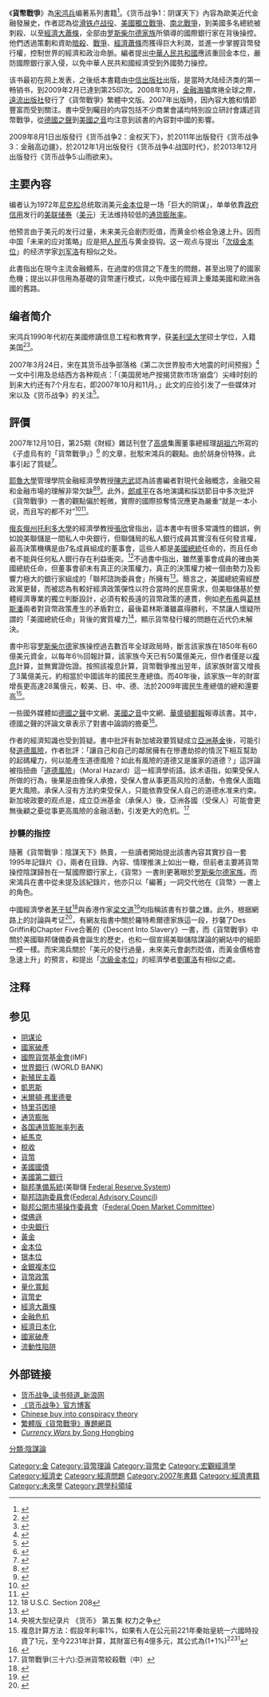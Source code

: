 {{NPOV|time=2010-04-23}}
{{NoteTA
|G1=PresidentsUS
|1=zh-hans:罗斯柴尔德家族;zh-hk:羅富齊家族;zh-tw:羅特希爾德家族;
|2=zh-hans:罗斯柴尔德;zh-hk:羅富齊;zh-tw:羅特希爾德;
}}
{{Infobox Book 
|書名      = 货币战争
|圖像      =
|圖像說明  = 台湾版封面
|作者      = [[宋鸿兵|宋鸿兵]]
|原名      = 
|譯者      = 
|插圖      = 
|封面設計  = 
|出版地    = 
|語言      = 中文简体
|系列      = 
|題材      = 
|類型      = 经济学
|出版者    = 中信出版社
|出版日期  = 2007-6-1
|中文版    = 
|媒介      = 
|頁數      = 278
|開本      = 16
|isbn      = 9787508608686
|oclc      =  <!-- OCLC -->
|杜威十進制圖書分類法= 
|美國國會圖書館圖書分類法= 
|上一部作品= 
|下一部作品= 
|引用      = 
|被引用    = 
}}

《'''貨幣戰爭'''》為[[宋鸿兵|宋鸿兵]]编著系列書籍<ref>{{cite web|url=http://book.sina.com.cn/news/c/2009-07-25/1448258591.shtml|title=宋鸿兵简介|date=July 25, 2009|work=新浪|accessdate=2020-06-25|archive-date=2011-07-26|archive-url=https://web.archive.org/web/20110726164332/http://book.sina.com.cn/news/c/2009-07-25/1448258591.shtml|dead-url=no}}</ref>。《货币战争1：阴谋天下》內容為歐美近代金融發展史，作者認為從[[滑铁卢战役|滑铁卢战役]]、[[美國獨立戰爭|美國獨立戰爭]]、[[南北戰爭|南北戰爭]]，到美國多名總統被刺殺、以至[[經濟大蕭條|經濟大蕭條]]，全部由[[罗斯柴尔德家族|罗斯柴尔德家族]]所領導的國際銀行家在背後操控。他們透過策劃和資助[[暗殺|暗殺]]、[[戰爭|戰爭]]、[[經濟蕭條|經濟蕭條]]而獲得巨大利潤，並進一步掌握貨幣發行權，控制世界的經濟和政治命脈。編者提出[[中華人民共和國|中華人民共和國]]應該重回金本位，嚴防國際銀行家入侵，以免中華人民共和國經濟受到外國勢力操控。

该书最初在网上发表，之後纸本書籍由[[中信出版社|中信出版社]]出版，是當時大陆经济类的第一畅销书，到2009年2月已達到第25印次。2008年10月，[[金融海嘯|金融海嘯]]席捲全球之際，[[遠流出版社|遠流出版社]]發行了《貨幣戰爭》繁體中文版。2007年出版時，因內容大膽和情節豐富而受到關注。書中受到矚目的内容包括不少商業會議均特別設立研討會講述貨幣戰爭，從[[德國之聲|德國之聲]]到[[美國之音|美國之音]]均注意到該書的內容對中國的影響。

2009年8月1日出版發行《货币战争2：金权天下》，於2011年出版發行《货币战争3：金融高边疆》，於2012年1月出版發行《货币战争4:战国时代》，於2013年12月出版發行《货币战争5:山雨欲来》。

==主要內容==
编者认为1972年[[尼克松|尼克松]]总统取消美元[[金本位|金本位]]是一场「巨大的阴谋」，单单依靠[[政府信用|政府信用]]发行的[[美联储券|美联储券]]（[[美元|美元]]）无法维持较低的[[通货膨胀率|通货膨胀率]]。

他预言由于美元的发行过量，未来美元会剧烈贬值，而黄金价格会急速上升。因而中国「未来的应对策略」应是把[[人民币|人民币]]与黄金掛钩。这一观点与提出「[[次级金本位|次级金本位]]」的经济学家[[刘军洛|刘军洛]]有相似之处。

此書指出在現今主流金融體系，在過度的信貸之下產生的問題，甚至出現了的國家危機；提出以非信用為基礎的貨幣運行模式，以免中國在經濟上重踏美國和歐洲各國的舊路。

==编者简介==
宋鸿兵1990年代初在美國修讀信息工程和教育学，获[[美利坚大学|美利坚大学]]硕士学位，入籍美国<ref>{{cite web|url=http://manage.org.cn/Article/200908/67008.html|title=对宋鸿兵成功原因的思考|publisher=manage.org.cn|accessdate=2013年2月24日|date=2009-08-05|archive-date=2010-06-26|archive-url=https://web.archive.org/web/20100626075342/http://manage.org.cn/Article/200908/67008.html|dead-url=yes}}</ref><ref>{{cite web|url=http://book.sina.com.cn/news/c/2009-07-28/1718258702.shtml|title=宋鸿兵《货币战争2》首发 民族主义遭质疑|publisher=sina|accessdate=2013年4月1日|date=2009-07-28|archive-date=2019-06-05|archive-url=https://web.archive.org/web/20190605195850/http://book.sina.com.cn/news/c/2009-07-28/1718258702.shtml|dead-url=no}}</ref>。

2007年3月24日，宋在其货币战争部落格《第二次世界股市大地震的时间预报》<ref>{{cite web|url=http://currencywar.blog.hexun.com/8400771_d.html|title=第二次世界股市大地震的时间预报|access-date=2008-03-07|archive-date=2015-02-03|archive-url=https://web.archive.org/web/20150203010355/http://currencywar.blog.hexun.com/8400771_d.html|dead-url=no}}</ref> 一文中引用及总结西方各种观点：「（美国房地产按揭贷款市场‘崩盘’）尖峰时刻的到来大约还有7个月左右，即2007年10月和11月。」此文的应验引发了一些媒体对宋以及《货币战争》的关注<ref>{{cite web|url=http://cache.tianya.cn/publicforum/content/develop/1/144766.shtml|title=宋鸿兵：次级债危机可能是骗局|deadurl=yes|archiveurl=https://web.archive.org/web/20080327085703/http://cache.tianya.cn/publicforum/content/develop/1/144766.shtml|archivedate=2008-03-27|access-date=2008-05-13}}</ref>。

==評價==
2007年12月10日，第25期《財經》雜誌刊登了[[高盛|高盛]]集團董事總經理[[胡祖六|胡祖六]]所寫的《子虛烏有的「貨幣戰爭」》<ref>{{cite web|url=http://news.ifeng.com/opinion/point/200712/1204_2449_335888.shtml|title=子虛烏有的「貨幣戰爭」|publisher=《財經》網絡版|accessdate=2008年12月31日|archive-date=2012年3月15日|archive-url=https://web.archive.org/web/20120315131006/http://news.ifeng.com/opinion/point/200712/1204_2449_335888.shtml|dead-url=no}}</ref> 的文章，批駁宋鴻兵的觀點。由於胡身份特殊，此事引起了質疑<ref>{{cite web|url=http://money.163.com/07/1221/07/407HUH1O00252BUU.html|title=胡祖六批炮轟《貨幣戰爭》觀點 特殊身份受質疑|publisher=南方都市報|accessdate=2008年5月10日|archive-date=2013年5月22日|archive-url=https://web.archive.org/web/20130522204254/http://money.163.com/07/1221/07/407HUH1O00252BUU.html|dead-url=no}}</ref>。

[[耶魯大學|耶魯大學]]管理學院金融經濟學教授[[陳志武|陳志武]]認為該書編者對現代金融概念，金融交易和金融市場的理解非常欠缺<ref>{{cite web|url=http://www.china.com.cn/book/txt/2009-08/25/content_18394302.htm|title=陈志武：耶鲁教授反驳金融阴谋论|access-date=2014-08-27|archive-date=2016-03-05|archive-url=https://web.archive.org/web/20160305021835/http://www.china.com.cn/book/txt/2009-08/25/content_18394302.htm|dead-url=no}}</ref><ref>{{cite web|url=http://book.sina.com.cn/news/c/2009-08-10/1503259152.shtml|title=陈志武：《货币战争》开错了药方|access-date=2014-08-27|archive-date=2019-06-09|archive-url=https://web.archive.org/web/20190609190842/http://book.sina.com.cn/news/c/2009-08-10/1503259152.shtml|dead-url=no}}</ref>。此外，[[郎咸平|郎咸平]]在各地演講和採訪節目中多次批評《貨幣戰爭》一書的觀點偏於輕微，實際的國際掠奪情況應更為嚴重“就是一本小说，而且写的都不对”<ref>{{cite web|url=http://hzdaily.hangzhou.com.cn/dszb/html/2009-01/22/content_593500.htm|title=郎咸平談書《貨幣戰爭》要和《還珠格格》一起看|access-date=2009-01-26|archive-date=2018-05-17|archive-url=https://web.archive.org/web/20180517152956/http://hzdaily.hangzhou.com.cn/dszb/html/2009-01/22/content_593500.htm|dead-url=no}}</ref><ref>{{cite web
|url=http://finance.ifeng.com/news/hgjj/200806/0626_2201_618029_3.shtml
|title=郎咸平：中國面臨前所未有的金融與產業戰爭
|access-date=2009-01-26
|archive-date=2016-08-16
|archive-url=https://web.archive.org/web/20160816153737/http://finance.ifeng.com/news/hgjj/200806/0626_2201_618029_3.shtml
|dead-url=no
}}</ref>。

[[俄亥俄州托利多大學|俄亥俄州托利多大學]]的經濟學教授[[張欣|張欣]]曾指出，這本書中有很多常識性的錯誤，例如說美聯儲是一間私人中央銀行，但聯儲局的私人銀行成員其實沒有任何發言權，最高決策機構是由7名成員組成的董事會，這些人都是[[美國總統|美國總統]]任命的，而且任命者不能與任何私人銀行存在利益衝突。<ref> 18 U.S.C. Section 208 </ref>不過書中指出，雖然董事會成員的確由美國總統任命，但董事會卻未有真正的決策權力，真正的決策權力被一個由勢力及影響力極大的銀行家組成的「聯邦諮詢委員會」所擁有<ref>{{cite news |url=http://www.voanews.com/chinese/w2007-10-04-voa2.cfm |title=美學者質疑中國暢銷書《貨幣戰爭》 |website=[[VOA|VOA]] |language=zh |date=2007年10月4日 |accessdate=2007-10-13 |archive-date=2007-10-17 |archive-url=https://web.archive.org/web/20071017021424/http://www.voanews.com/chinese/w2007-10-04-voa2.cfm |dead-url=no }}</ref>。簡言之，美國總統需經歷政黨更替，而被認為有較好經濟政策彈性以符合當時的民意需求，但美聯儲基於整體經濟專業的獨立判斷設計，必須有較長遠的貨幣政策的連貫，例如[[老布希|老布希]]與[[葛林斯潘|葛林斯潘]]兩者對貨幣政策產生的矛盾對立，最後葛林斯潘雖贏得勝利，不禁讓人懷疑所謂的「美國總統任命」背後的實質權力<ref>央視大型纪录片 《货币》 第五集 权力之争</ref>，顯示貨幣發行權的問題在近代仍未解決。

書中形容[[罗斯柴尔德|罗斯柴尔德]]家族操控過去數百年全球政局時，斷言該家族在1850年有60億美元資金，以每年6％回報計算，該家族今天已有50萬億美元，但作者僅是以[[複息|複息]]計算，並無實證佐證。按照該複息計算，貨幣戰爭推出翌年，該家族財富又增長了3萬億美元，約相當於中國該年的國民生產總值。而40年後，該家族一年的財富增長更高達28萬億元，較美、日、中、德、法於2009年國民生產總值的總和還要高<ref>複息計算方法：假設年利率1%，如果有人在公元前221年秦始皇統一六國時投資了1元，至今2231年計算，其財富已有4億多元，其公式為(1+1%)<sup>2231</sup></ref>。

一些國外媒體如[[德國之聲|德國之聲]]中文網、[[美國之音|美國之音]]中文網、[[華盛頓郵報|華盛頓郵報]]報導該書。其中，德國之聲的評論文章表示了對書中論調的擔憂<ref>{{cite web|url=http://www.dw-world.de/dw/article/0,2144,2801867,00.html|title=「貨幣戰爭」忽悠中的擔憂|website=[[德國之聲|德國之聲]]|access-date=2008-05-28|archive-date=2010-02-04|archive-url=https://web.archive.org/web/20100204000111/http://www.dw-world.de/dw/article/0,2144,2801867,00.html|dead-url=no}}</ref>。

作者的經濟知識也受到質疑。書中批評有新加坡政要質疑成立[[亞洲基金|亞洲基金]]後，可能引發[[道德風險|道德風險]]，作者批評：「讓自己和自己的鄰居擁有在慘遭劫掠的情況下相互幫助的起碼權力，何以能產生道德風險？如此有風險的道德又是誰家的道德？」這評論被指扭曲「[[道德風險|道德風險]]」（Moral Hazard）這一經濟學術語。該术语指，如果受保人所做的行為，後果是由擔保人承擔，受保人會从事更高风险的活動，令擔保人面臨更大風險。承保人沒有方法約束受保人，只能依靠受保人自己的道德水准来约束。新加坡政要的观点是，成立亞洲基金（承保人）後，亞洲各國（受保人）可能會更無後顧之憂從事更高風險的金融活動，引发更大的危机。<ref>貨幣戰爭(三十六):亞洲貨幣絞殺戰（中）</ref>

=== 抄襲的指控 ===
隨著《貨幣戰爭：陰謀天下》熱賣，一些讀者開始提出該書內容其實抄自一套1995年記錄片《{{link-en|金錢主人|The Money Masters}}》，兩者在目錄、內容、情理推演上如出一轍，但前者主要將貨幣操控陰謀歸咎在一幫國際銀行家上，《貨幣》一書則更著眼於[[罗斯柴尔德家族|罗斯柴尔德家族]]。而宋鴻兵在書中從未提及該紀錄片，他亦只以「編著」一詞交代他在《貨幣》一書上的角色。

中國經濟學者[[茅于轼|茅于轼]]<ref>{{Cite web |url=http://www.ampoc.org/Info/Article1476.html |title=茅于轼认定宋鸿兵脑残抄袭《货币战争》-中国反垄断网 |access-date=2014-08-25 |archive-url=https://web.archive.org/web/20150402112233/http://www.ampoc.org/Info/Article1476.html |archive-date=2015-04-02 |dead-url=yes }}</ref>與香港作家[[梁文道|梁文道]]<ref>{{Cite web |url=http://lz.book.sohu.com/chapter-689462.html |title=《货币战争》 从抄袭看我们对无知的恐惧（1）-我读-搜狐读书-挖掘更好看的阅读-搜狐 |access-date=2014-08-25 |archive-date=2015-04-02 |archive-url=https://web.archive.org/web/20150402123238/http://lz.book.sohu.com/chapter-689462.html |dead-url=no }}</ref>均指稱該書有抄襲之嫌。此外，根据網路上的討論與考证<ref>{{Cite web |url=http://www.infzm.com/content/5394 |title=南方周末 - 用宋鸿兵的方式还原宋鸿兵 |access-date=2014-08-25 |archive-date=2019-06-02 |archive-url=https://web.archive.org/web/20190602104833/http://www.infzm.com/content/5394 |dead-url=no }}</ref>，有網友指書中關於羅特希爾德家族這一段，抄襲了Des Griffin和Chapter Five合著的《Descent Into Slavery》一書，而《貨幣戰爭》中關於美國聯邦儲備委員會誕生的歷史，也和一個宣揚美聯儲陰謀論的網站中的細節一模一樣。而宋鴻兵關於「美元的發行過量，未來美元會劇烈貶值，而黃金價格會急速上升」的預言，和提出「[[次級金本位|次級金本位]]」的經濟學者[[劉軍洛|劉軍洛]]有相似之處。

==注释==
{{Reflist|2}}

== 参见 ==
{{div col|4}}
*[[阴谋论|阴谋论]]
*[[國家破產|國家破產]]
*[[國際貨幣基金會|國際貨幣基金會]](IMF)
*[[世界銀行|世界銀行]] (WORLD BANK)
*[[新殖民主義|新殖民主義]]
*[[凱恩斯|凱恩斯]]
*[[米爾頓·弗里德曼|米爾頓·弗里德曼]]
*[[特里芬困境|特里芬困境]]
*[[通货膨胀|通货膨胀]]
*[[各国通货膨胀率列表|各国通货膨胀率列表]]
*[[紙馬克|紙馬克]]
*[[稅收|稅收]]
*[[貨幣|貨幣]]
*[[美國國債|美國國債]]
*[[美國第二銀行|美國第二銀行]]
*[[聯邦準備系統|聯邦準備系統]](美聯儲 [http://en.wikipedia.org/wiki/Federal_Reserve_System Federal Reserve System]{{Wayback|url=http://en.wikipedia.org/wiki/Federal_Reserve_System |date=20210507135933 }})
*[[聯邦諮詢委員會|聯邦諮詢委員會]]([http://en.wikipedia.org/wiki/Federal_Advisory_Council Federal Advisory Council]{{Wayback|url=http://en.wikipedia.org/wiki/Federal_Advisory_Council |date=20201112034903 }})
*[[聯邦公開市場操作委員會|聯邦公開市場操作委員會]]（[http://en.wikipedia.org/wiki/Federal_Open_Market_Committee Federal Open Market Committee]{{Wayback|url=http://en.wikipedia.org/wiki/Federal_Open_Market_Committee |date=20210502010009 }}）
*[[傑佛遜|傑佛遜]]
*[[中央銀行|中央銀行]]
*[[黃金|黃金]]
*[[金本位|金本位]]
*[[银本位|银本位]]
*[[金銀複本位|金銀複本位]]
*[[貨幣政策|貨幣政策]]
*[[量化寬鬆|量化寬鬆]]
*[[貨幣史|貨幣史]]
*[[經濟大蕭條|經濟大蕭條]]
*[[金融危机|金融危机]]
*[[經濟日本化|經濟日本化]]
*[[國家破產|國家破產]]
*[[流動性陷阱|流動性陷阱]]
{{div col end}}

==外部链接==
*[http://book.sina.com.cn/nzt/live/fin/hbzz/index.shtml 货币战争_读书频道_新浪网]{{Wayback|url=http://book.sina.com.cn/nzt/live/fin/hbzz/index.shtml |date=20150203094812 }}
*[https://web.archive.org/web/20070111155333/http://currencywar.blog.hexun.com/ 《货币战争》官方博客]
*[http://www.redicecreations.com/article.php?id=1907 Chinese buy into conspiracy theory]{{Wayback|url=http://www.redicecreations.com/article.php?id=1907 |date=20160127151144 }}
*[http://www.ylib.com/hotsale/Money_War/index.htm 繁體版《貨幣戰爭》專題網頁]{{Wayback|url=http://www.ylib.com/hotsale/Money_War/index.htm |date=20110824072101 }}
*[http://sangecon.wordpress.com/2009/10/15/currency-wars-by-song-hongbing/ ''Currency Wars'' by Song Hongbing]{{Wayback|url=http://sangecon.wordpress.com/2009/10/15/currency-wars-by-song-hongbing/ |date=20160418214256 }}

[[Category:金|Category:金]]
[[Category:貨幣理論|Category:貨幣理論]]
[[Category:貨幣史|Category:貨幣史]]
[[Category:宏觀經濟學|Category:宏觀經濟學]]
[[Category:經濟史|Category:經濟史]]
[[Category:經濟問題|Category:經濟問題]]
[[Category:2007年書籍|Category:2007年書籍]]
[[Category:經濟書籍|Category:經濟書籍]]
[[Category:未來學|Category:未來學]]
[[Category:跨學科領域|Category:跨學科領域]]
[[分類:陰謀論|分類:陰謀論]]